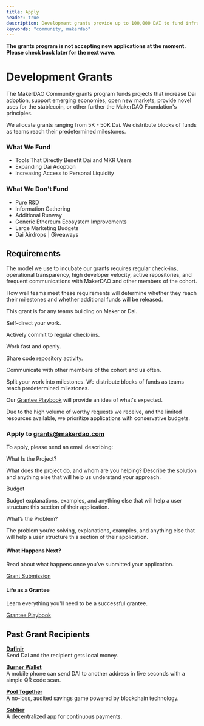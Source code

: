 ```yaml
---
title: Apply
header: true
description: Development grants provide up to 100,000 DAI to fund infrastructure and applications for Maker.
keywords: "community, makerdao"
---
```


<StatusBanner warning>

**The grants program is not accepting new applications at the moment. Please check back later for the next wave.**

</StatusBanner>

# Development Grants

The MakerDAO Community grants program funds projects that increase Dai adoption, support emerging economies, open new markets, provide novel uses for the stablecoin, or other further the MakerDAO Foundation's principles.

We allocate grants ranging from 5K - 50K Dai. We distribute blocks of funds as teams reach their predetermined milestones.

<Tout>

<Box>

### What We Fund

<List>

- Tools That Directly Benefit Dai and MKR Users
- Expanding Dai Adoption 
- Increasing Access to Personal Liquidity

</List>

</Box>

<Box>

### What We Don't Fund

<List>

- Pure R&D 
- Information Gathering 
- Additional Runway 
- Generic Ethereum Ecosystem Improvements 
- Large Marketing Budgets
- Dai Airdrops | Giveaways

</List>

</Box>

</Tout>

## Requirements

The model we use to incubate our grants requires regular check-ins, operational transparency, high developer velocity, active repositories, and frequent communications with MakerDAO and other members of the cohort. 

How well teams meet these requirements will determine whether they reach their milestones and whether additional funds will be released.

This grant is for any teams building on Maker or Dai.

<Checklist>

Self-direct your work.

Actively commit to regular check-ins.

Work fast and openly.

Share code repository activity.

Communicate with other members of the cohort and us often.

Split your work into milestones. We distribute blocks of funds as teams reach predetermined milestones.

</Checklist>

Our [Grantee Playbook](/grantee-playbook/) will provide an idea of what's expected.

Due to the high volume of worthy requests we receive, and the limited resources available, we prioritize applications with conservative budgets.

<CTA>

### Apply to grants@makerdao.com

</CTA>

To apply, please send an email describing:

<List>

<Box>

What Is the Project?

What does the project do, and whom are you helping? Describe the solution and anything else that will help us understand your approach.

</Box>

<Box>

Budget

Budget explanations, examples, and anything else that will help a user structure this section of their application.

</Box>

<Box>

What’s the Problem?

The problem you’re solving, explanations, examples, and anything else that will help a user structure this section of their application.

</Box>

</List>

<Tout>

<Box>

#### What Happens Next?

Read about what happens once you’ve submitted your application.

[Grant Submission]()

</Box>

<Box>

#### Life as a Grantee

Learn everything you'll need to be a successful grantee.

[Grantee Playbook](/grantee-playbook/)

</Box>

</Tout>


## Past Grant Recipients

<List>

[**Dafinir**](https://dafnir.com/)  
Send Dai and the recipient gets local money.

[**Burner Wallet**](https://xdai.io/)  
A mobile phone can send DAI to another address in five seconds with a simple QR code scan.  

[**Pool Together**](https://www.pooltogether.com/)  
A no-loss, audited savings game powered by blockchain technology.

[**Sablier**](https://sablier.finance/)  
A decentralized app for continuous payments.

</List>
